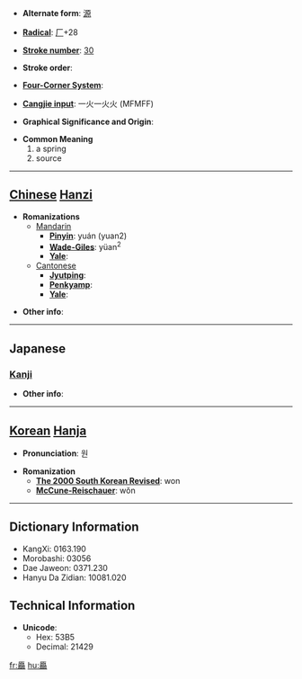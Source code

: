 * '''Alternate form''': [[源]]

* '''[[Wiktionary:Chinese radical index| Radical]]''': [[Wiktionary:Chinese radical index 厂|厂]]+28

* '''[[Wiktionary:Chinese total strokes index|Stroke number]]''': [[Wiktionary:Chinese total strokes index 30|30]]

* '''Stroke order''': 

* '''[[Wiktionary:Chinese four corner index|Four-Corner System]]''': 

* '''[[Wiktionary:Chinese Cangjie index|Cangjie input]]''': 一火一火火 (MFMFF)

* '''Graphical Significance and Origin''': 

* '''Common Meaning'''
*#a spring
*# source


----

== [[Chinese]] [[Hanzi]] ==

* '''Romanizations'''
** [[Mandarin]]
*** '''[[Pinyin]]''': yuán (yuan2)
*** '''[[Wade-Giles]]''': yüan<sup>2</sup>
*** '''[[Yale]]''': 
**[[Cantonese]]
***'''[[Jyutping]]''':
***'''[[Penkyamp]]''': 
***'''[[Yale]]''': 

* '''Other info''': 

----

==Japanese==
===[[Kanji]]===
{{kanji|on readings=[[げん]] (gen)|kun readings=[[みなもと]] (minamoto)}}

* '''Other info''':  

----

== [[Korean]] [[Hanja]] ==

* '''Pronunciation''': 원

* '''Romanization'''
** '''[[The 2000 South Korean Revised Romanization|The 2000 South Korean Revised]]''': won
** '''[[McCune-Reischauer]]''': wŏn

----

== Dictionary Information ==

* KangXi: 0163.190
* Morobashi: 03056
* Dae Jaweon: 0371.230
* Hanyu Da Zidian: 10081.020

== Technical Information ==

* '''Unicode''':
** Hex: 53B5
** Decimal: 21429

[[fr:厵]]
[[hu:厵]]
